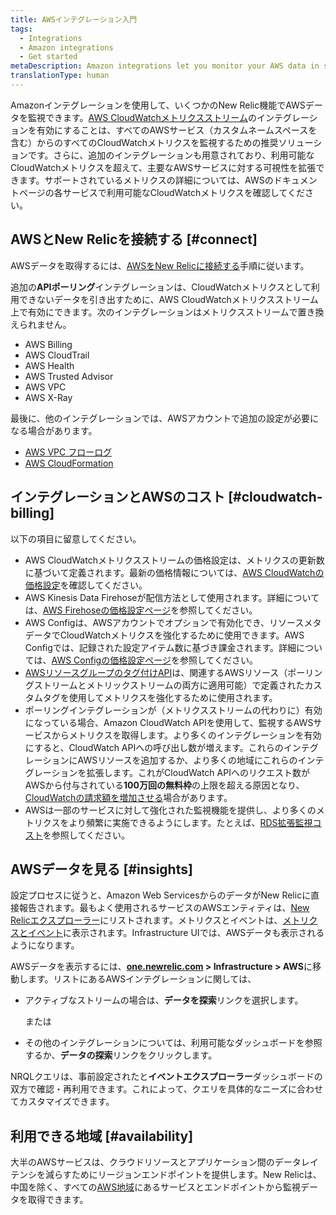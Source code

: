 ```yaml
---
title: AWSインテグレーション入門
tags:
  - Integrations
  - Amazon integrations
  - Get started
metaDescription: Amazon integrations let you monitor your AWS data in several New Relic features.
translationType: human
---
```


Amazonインテグレーションを使用して、いくつかのNew Relic機能でAWSデータを監視できます。[AWS CloudWatchメトリクスストリーム](/docs/integrations/amazon-integrations/aws-integrations-list/aws-metric-stream)のインテグレーションを有効にすることは、すべてのAWSサービス（カスタムネームスペースを含む）からのすべてのCloudWatchメトリクスを監視するための推奨ソリューションです。さらに、追加のインテグレーションも用意されており、利用可能なCloudWatchメトリクスを超えて、主要なAWSサービスに対する可視性を拡張できます。サポートされているメトリクスの詳細については、AWSのドキュメントページの各サービスで利用可能なCloudWatchメトリクスを確認してください。

## AWSとNew Relicを接続する [#connect]

AWSデータを取得するには、[AWSをNew Relicに接続する](/docs/infrastructure/amazon-integrations/getting-started/connect-aws-services-infrastructure)手順に従います。

追加の**APIポーリング**インテグレーションは、CloudWatchメトリクスとして利用できないデータを引き出すために、AWS CloudWatchメトリクスストリーム上で有効にできます。次のインテグレーションはメトリクスストリームで置き換えられません。

* AWS Billing
* AWS CloudTrail
* AWS Health
* AWS Trusted Advisor
* AWS VPC
* AWS X-Ray

最後に、他のインテグレーションでは、AWSアカウントで追加の設定が必要になる場合があります。

* [AWS VPC フローログ](/docs/infrastructure/amazon-integrations/aws-integrations-list/aws-vpc-flow-logs-monitoring-integration/)
* [AWS CloudFormation](https://github.com/newrelic/cloudformation-partner-integration)

## インテグレーションとAWSのコスト [#cloudwatch-billing]

以下の項目に留意してください。

* AWS CloudWatchメトリクスストリームの価格設定は、メトリクスの更新数に基づいて定義されます。最新の価格情報については、[AWS CloudWatchの価格設定](https://docs.aws.amazon.com/AmazonCloudWatch/latest/monitoring/CloudWatch-Metric-Streams.html)を確認してください。
* AWS Kinesis Data Firehoseが配信方法として使用されます。詳細については、[AWS Firehoseの価格設定ページ](https://aws.amazon.com/kinesis/data-firehose/pricing/)を参照してください。
* AWS Configは、AWSアカウントでオプションで有効化でき、リソースメタデータでCloudWatchメトリクスを強化するために使用できます。AWS Configでは、記録された設定アイテム数に基づき課金されます。詳細については、[AWS Configの価格設定ページ](https://aws.amazon.com/config/pricing/)を参照してください。
* [AWSリソースグループのタグ付けAPI](https://docs.aws.amazon.com/resourcegroupstagging/latest/APIReference/overview.html)は、関連するAWSリソース（ポーリングストリームとメトリックストリームの両方に適用可能）で定義されたカスタムタグを使用してメトリクスを強化するために使用されます。
* ポーリングインテグレーションが（メトリクスストリームの代わりに）有効になっている場合、Amazon CloudWatch APIを使用して、監視するAWSサービスからメトリクスを取得します。より多くのインテグレーションを有効にすると、CloudWatch APIへの呼び出し数が増えます。これらのインテグレーションにAWSリソースを追加するか、より多くの地域にこれらのインテグレーションを拡張します。これがCloudWatch APIへのリクエスト数がAWSから付与されている**100万回の無料枠**の上限を超える原因となり、[CloudWatchの請求額を増加させる](/docs/infrastructure/amazon-integrations/troubleshooting/cloudwatch-billing-increase)場合があります。
* AWSは一部のサービスに対して強化された監視機能を提供し、より多くのメトリクスをより頻繁に実施できるようにします。たとえば、[RDS拡張監視コスト](https://docs.aws.amazon.com/AmazonRDS/latest/UserGuide/USER_Monitoring.OS.overview.html#USER_Monitoring.OS.cost)を参照してください。

## AWSデータを見る [#insights]

設定プロセスに従うと、Amazon Web ServicesからのデータがNew Relicに直接報告されます。最もよく使用されるサービスのAWSエンティティは、[New Relicエクスプローラー](/docs/new-relic-one/use-new-relic-one/core-concepts/new-relic-explorer-view-performance-across-apps-services-hosts/)にリストされます。メトリクスとイベントは、[メトリクスとイベント](/docs/query-your-data/explore-query-data/browse-data/introduction-data-explorer/)に表示されます。Infrastructure UIでは、AWSデータも表示されるようになります。

AWSデータを表示するには、**[one.newrelic.com](https://one.newrelic.com/all-capabilities) > Infrastructure > AWS**に移動します。リストにあるAWSインテグレーションに関しては、

* アクティブなストリームの場合は、**データを探索**リンクを選択します。

  または

* その他のインテグレーションについては、利用可能なダッシュボードを参照するか、**データの探索**リンクをクリックします。

NRQLクエリは、事前設定された<InlinePopover type="dashboards"/>と**イベントエクスプローラー**ダッシュボードの双方で確認・再利用できます。これによって、クエリを具体的なニーズに合わせてカスタマイズできます。

## 利用できる地域 [#availability]

大半のAWSサービスは、クラウドリソースとアプリケーション間のデータレイテンシを減らすためにリージョンエンドポイントを提供します。New Relicは、中国を除く、すべての[AWS地域](http://docs.aws.amazon.com/general/latest/gr/rande.html)にあるサービスとエンドポイントから監視データを取得できます。